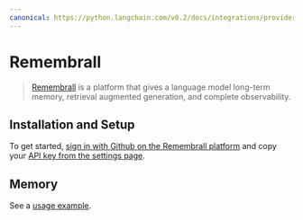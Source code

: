 ```yaml
---
canonical: https://python.langchain.com/v0.2/docs/integrations/providers/remembrall/
---
```


# Remembrall

>[Remembrall](https://remembrall.dev/) is a platform that gives a language model 
> long-term memory, retrieval augmented generation, and complete observability.
 
## Installation and Setup

To get started, [sign in with Github on the Remembrall platform](https://remembrall.dev/login) 
and copy your [API key from the settings page](https://remembrall.dev/dashboard/settings).


## Memory

See a [usage example](/docs/integrations/memory/remembrall).